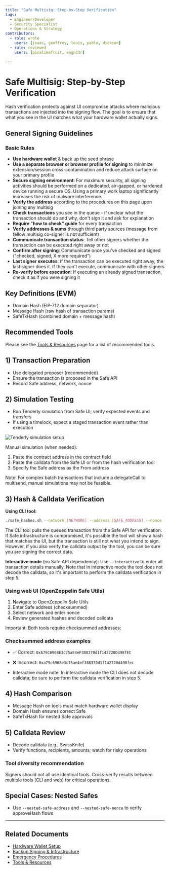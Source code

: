 ```yaml
---
title: "Safe Multisig: Step-by-Step Verification"
tags:
  - Engineer/Developer
  - Security Specialist
  - Operations & Strategy
contributors:
  - role: wrote
    users: [isaac, geoffrey, louis, pablo, dickson]
  - role: reviewed
    users: [pinalikefruit, engn33r]

---
```



<TagProvider>
<TagFilter />

# Safe Multisig: Step-by-Step Verification

<TagList tags={frontmatter.tags} />
<AttributionList contributors={frontmatter.contributors} />

Hash verification protects against UI compromise attacks where malicious transactions are injected into the signing flow. The goal is to ensure that what you see in the UI matches what your hardware wallet actually signs.

## General Signing Guidelines

### Basic Rules
- **Use hardware wallet** & back up the seed phrase
- **Use a separate browser or browser profile for signing** to minimize extension/session cross-contamination and reduce attack surface on your primary profile
- **Secure signing environment**: For maximum security, all signing activities should be performed on a dedicated, air-gapped, or hardened device running a secure OS. Using a primary work laptop significantly increases the risk of malware interference.
- **Verify the address** according to the procedures on this page upon joining any multisig
- **Check transactions** you see in the queue - if unclear what the transaction should do and why, don't sign it and ask for explanation
- **Require "how to check" guide** for every transaction
- **Verify addresses & sums** through third party sources (message from fellow multisig co-signer is not sufficient)
- **Communicate transaction status**: Tell other signers whether the transaction can be executed right away or not
- **Confirm after signing**: Communicate once you've checked and signed ("checked, signed, X more required")
- **Last signer executes**: If the transaction can be executed right away, the last signer does it. If they can't execute, communicate with other signers
- **Re-verify before execution**: If executing an already signed transaction, check it as if you were signing it

## Key Definitions (EVM)

- Domain Hash (EIP-712 domain separator)
- Message Hash (raw hash of transaction params)
- SafeTxHash (combined domain + message hash)

## Recommended Tools

Please see the [Tools & Resources](/wallet-security/tools-&-resources) page for a list of recommended tools.

## 1) Transaction Preparation

- Use delegated proposer (recommended)
- Ensure the transaction is proposed in the Safe API
- Record Safe address, network, nonce

## 2) Simulation Testing

- Run Tenderly simulation from Safe UI; verify expected events and transfers
- If using a timelock, expect a staged transaction event rather than execution

![Tenderly simulation setup](https://frameworks-static.s3.us-east-2.amazonaws.com/images/multisig-for-protocols/tenderly-simulation-setup.png)

Manual simulation (when needed):
1. Paste the contract address in the contract field
2. Paste the calldata from the Safe UI or from the hash verification tool
3. Specify the Safe address as the From address

Note: For complex batch transactions that include a delegateCall to multisend, manual simulations may not be feasible.

## 3) Hash & Calldata Verification

**Using CLI tool:**
```bash
./safe_hashes.sh --network [NETWORK] --address [SAFE_ADDRESS] --nonce [NONCE]
```

The CLI tool pulls the queued transaction from the Safe API for verification. If Safe infrastructure is compromised, it's possible the tool will show a hash that matches the UI, but the transaction is still not what you intend to sign. However, if you also verify the calldata output by the tool, you can be sure you are signing the correct data.

**Interactive mode** (no Safe API dependency): Use `--interactive` to enter all transaction details manually. Note that in interactive mode the tool does not decode the calldata, so it's important to perform the calldata verification in step 5.

### Using web UI (OpenZeppelin Safe Utils)
1. Navigate to OpenZeppelin Safe Utils
2. Enter Safe address (checksummed)
3. Select network and enter nonce
4. Review generated hashes and decoded calldata

Important: Both tools require checksummed addresses:

### Checksummed address examples
- ✅ Correct: `0xA79C6968E3c75aE4eF388370d1f142720D498fEC`
- ❌ Incorrect: `0xa79c6968e3c75ae4ef388370d1f142720d498fec`

- Interactive mode note: In interactive mode the CLI does not decode calldata; be sure to perform the calldata verification in step 5.

## 4) Hash Comparison

- Message Hash on tools must match hardware wallet display
- Domain Hash ensures correct Safe
- SafeTxHash for nested Safe approvals

## 5) Calldata Review

- Decode calldata (e.g., SwissKnife)
- Verify functions, recipients, amounts; watch for risky operations

### Tool diversity recommendation

Signers should not all use identical tools. Cross-verify results between multiple tools (CLI and web) for critical operations.

## Special Cases: Nested Safes

- Use `--nested-safe-address` and `--nested-safe-nonce` to verify approveHash flows

---

## Related Documents

- [Hardware Wallet Setup](/wallet-security/intermediates-&-medium-funds)
- [Backup Signing & Infrastructure](/multisig-for-protocols/backup-signing-and-infrastructure)
- [Emergency Procedures](/multisig-for-protocols/emergency-procedures)
- [Tools & Resources](/wallet-security/tools-&-resources)

</TagProvider>
<ContributeFooter />

